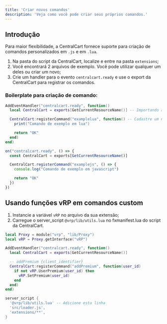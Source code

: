 ```yaml
---
title: 'Criar novos comandos'
description: 'Veja como você pode criar seus próprios comandos.'
---
```


## Introdução

Para maior flexibilidade, a CentralCart fornece suporte para criação de comandos personalizados em ``.js`` e em ``.lua``.

1. Na pasta do script da CentralCart, localize e entre na pasta `extensions`;
2. Você encontrará 2 arquivos de exemplo. Você pode utilizar qualquer um deles ou criar um novo;
3. Crie um handler para o evento `centralcart.ready` e use o export da CentralCart para registrar os comandos.

### Boilerplate para criação de comando:
<CodeGroup>

  ```lua extension.lua
  AddEventHandler("centralcart.ready", function()
    local CentralCart = exports[GetCurrentResourceName()] -- Importando as funções da CentralCart

    CentralCart:registerCommand("examplelua", function() -- Cadastre um novo comando ou sobrescreva um comando já existente
      print("Comando de exemplo em lua")

      return "OK"
    end)
  end)
  ```

  ```javascript extension.js
  on("centralcart.ready", () => {
    const CentralCart = exports[GetCurrentResourceName()]

    CentralCart.registerCommand("examplejs", () => {
      console.log("Comando de exemplo em javascript")

      return "OK"
    })
  })
  ```

</CodeGroup>

## Usando funções vRP em comandos custom

1. Instancie a variável `vRP` no arquivo da sua extensão;
2. Carregue o server_script `@vrp/lib/utils.lua` no fxmanifest.lua do script da CentralCart.

<CodeGroup>

```lua extension.lua
local Proxy = module("vrp", "lib/Proxy")
local vRP = Proxy.getInterface("vRP")

AddEventHandler("centralcart.ready", function() 
  local CentralCart = exports[GetCurrentResourceName()]

  -- addPremium {client_identifier}
  CentralCart:registerCommand("addPremium", function(user_id)
    if not vRP.UserPremium(user_id) then
      vRP.SetPremium(user_id)
    end
  end)
end)
```

```lua fxmanifest.lua
server_script { 
  '@vrp/lib/utils.lua' -- Adicione esta linha
  'src/loader.js',
  'extensions/**',
}
```

</CodeGroup>